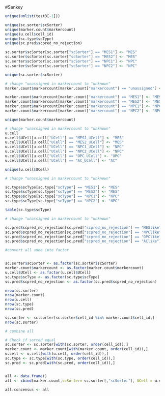 

#Sankey
```r
unique(unlist(test3[-1]))
```


```r
unique(sc.sorter$scSorter)
unique(marker.count$markercount)
unique(u.cell$cell_id)
unique(sc.type$scType)
unique(sc.pred$scpred_no_rejection)
```
```r
sc.sorter$scSorter[sc.sorter["scSorter"] == "MES1"] <- "MES"
sc.sorter$scSorter[sc.sorter["scSorter"] == "MES2"] <- "MES"
sc.sorter$scSorter[sc.sorter["scSorter"] == "NPC1"] <- "NPC"
sc.sorter$scSorter[sc.sorter["scSorter"] == "NPC2"] <- "NPC"

unique(sc.sorter$scSorter)

# change "unassigned in markercount to "unknown"
marker.count$markercount[marker.count["markercount"] == "unassigned"] <- "Unknown"

marker.count$markercount[marker.count["markercount"] == "MES1"] <- "MES"
marker.count$markercount[marker.count["markercount"] == "MES2"] <- "MES"
marker.count$markercount[marker.count["markercount"] == "NPC1"] <- "NPC"
marker.count$markercount[marker.count["markercount"] == "NPC2"] <- "NPC"

unique(marker.count$markercount)

# change "unassigned in markercount to "unknown"
u.cell
u.cell$UCell[u.cell["UCell"] == "MES1_UCell"] <- "MES"
u.cell$UCell[u.cell["UCell"] == "MES2_UCell"] <- "MES"
u.cell$UCell[u.cell["UCell"] == "NPC1_UCell"] <- "NPC"
u.cell$UCell[u.cell["UCell"] == "NPC2_UCell"] <- "NPC"
u.cell$UCell[u.cell["UCell"] == "OPC_UCell"] <- "OPC"
u.cell$UCell[u.cell["UCell"] == "AC_UCell"] <- "AC"

unique(u.cell$UCell)
```

```r
# change "unassigned in markercount to "unknown"

sc.type$scType[sc.type["scType"] == "MES1"] <- "MES"
sc.type$scType[sc.type["scType"] == "MES2"] <- "MES"
sc.type$scType[sc.type["scType"] == "NPC1"] <- "NPC"
sc.type$scType[sc.type["scType"] == "NPC2"] <- "NPC"

table(sc.type$scType)
```

```r

# change "unassigned in markercount to "unknown"

sc.pred$scpred_no_rejection[sc.pred["scpred_no_rejection"] == "MESlike"] <- "MES"
sc.pred$scpred_no_rejection[sc.pred["scpred_no_rejection"] == "NPClike"] <- "NPC"
sc.pred$scpred_no_rejection[sc.pred["scpred_no_rejection"] == "OPClike"] <- "OPC"
sc.pred$scpred_no_rejection[sc.pred["scpred_no_rejection"] == "AClike"] <- "AC"


```


```r
#convert all anno into factor


sc.sorter$scSorter <- as.factor(sc.sorter$scSorter)
marker.count$markercount <- as.factor(marker.count$markercount)
u.cell$UCell <- as.factor(u.cell$UCell)
sc.type$scType <- as.factor(sc.type$scType)
sc.pred$scpred_no_rejection <- as.factor(sc.pred$scpred_no_rejection)
```


```r
nrow(sc.sorter)
nrow(marker.count)
nrow(u.cell)
nrow(sc.type)
nrow(sc.pred)

sc.sorter <- sc.sorter[sc.sorter$cell_id %in% marker.count$cell_id,]
nrow(sc.sorter)
```



```r
# combine all

# Check if sorted equal
sc.sorter <- sc.sorter[with(sc.sorter, order(cell_id)),]
marker.count <- marker.count[with(marker.count, order(cell_id)),]
u.cell <- u.cell[with(u.cell, order(cell_id)),]
sc.type <- sc.type[with(sc.type, order(cell_id)),]
sc.pred <- sc.pred[with(sc.pred, order(cell_id)),]


all <- data.frame()
all <- cbind(marker.count,scSorter= sc.sorter[,"scSorter"], UCell = u.cell[,"UCell"], scType = sc.type[,"scType"], scPred = sc.pred[,"scpred_no_rejection"])

all.concensus <- all
```